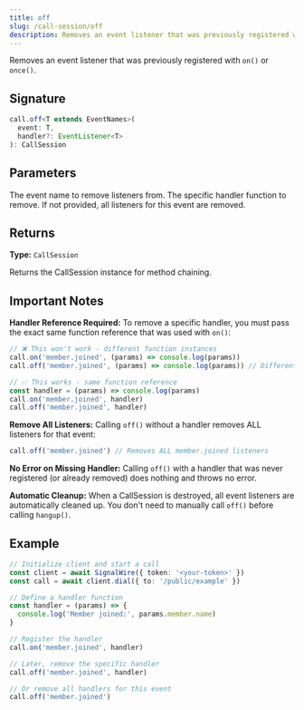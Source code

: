 ```yaml
---
title: off
slug: /call-session/off
description: Removes an event listener that was previously registered with `on()` or `once()`.
---
```



Removes an event listener that was previously registered with `on()` or `once()`.

## Signature

```typescript
call.off<T extends EventNames>(
  event: T,
  handler?: EventListener<T>
): CallSession
```

## Parameters

<APIField name="event" type="string" required>
  The event name to remove listeners from.
</APIField>

<APIField name="handler" type="function">
  The specific handler function to remove. If not provided, all listeners for this event are removed.
</APIField>

## Returns

**Type:** `CallSession`

Returns the CallSession instance for method chaining.

## Important Notes

**Handler Reference Required:** To remove a specific handler, you must pass the exact same function reference that was used with `on()`:

```typescript
// ❌ This won't work - different function instances
call.on('member.joined', (params) => console.log(params))
call.off('member.joined', (params) => console.log(params)) // Different function!

// ✅ This works - same function reference
const handler = (params) => console.log(params)
call.on('member.joined', handler)
call.off('member.joined', handler)
```

**Remove All Listeners:** Calling `off()` without a handler removes ALL listeners for that event:

```typescript
call.off('member.joined') // Removes ALL member.joined listeners
```

**No Error on Missing Handler:** Calling `off()` with a handler that was never registered (or already removed) does nothing and throws no error.

**Automatic Cleanup:** When a CallSession is destroyed, all event listeners are automatically cleaned up. You don't need to manually call `off()` before calling `hangup()`.

## Example

```typescript
// Initialize client and start a call
const client = await SignalWire({ token: '<your-token>' })
const call = await client.dial({ to: '/public/example' })

// Define a handler function
const handler = (params) => {
  console.log('Member joined:', params.member.name)
}

// Register the handler
call.on('member.joined', handler)

// Later, remove the specific handler
call.off('member.joined', handler)

// Or remove all handlers for this event
call.off('member.joined')
```